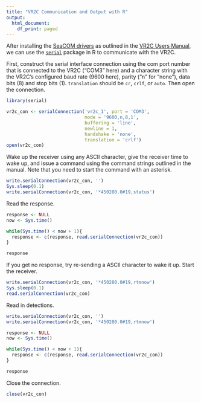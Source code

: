 ```yaml
---
title: "VR2C Communication and Output with R"
output:
  html_document:
    df_print: paged
---
```


After installing the [SeaCOM drivers](https://www.sealevel.com/support/category/driver-downloads-software/) as outlined in the [VR2C Users Manual](https://vemco.com/wp-content/uploads/2014/03/vr2c-manual.pdf), we can use the [`serial`](https://cran.r-project.org/web/packages/serial/serial.pdf) package in R to communicate with the VR2C.

First, construct the serial interface connection using the com port number that is connected to the VR2C ("COM3" here) and a character string with the VR2C's configured baud rate (9600 here), parity ("n" for "none"), data bits (8) and stop bits (1). `translation` should be `cr`, `crlf`, or `auto`. Then open the connection.

```r
library(serial)

vr2c_con <- serialConnection('vr2c_1', port = 'COM3',
                             mode = '9600,n,8,1',
                             buffering = 'line',
                             newline = 1,
                             handshake = 'none',
                             translation = 'crlf')
open(vr2c_con)
```

Wake up the receiver using any ASCII character, give the receiver time to wake up, and issue a command using the command strings outlined in the manual. Note that you need to start the command with an asterisk.

```r
write.serialConnection(vr2c_con, '')
Sys.sleep(0.1)
write.serialConnection(vr2c_con, '*450280.0#19,status')
```

Read the response.

```r
response <- NULL
now <- Sys.time()

while(Sys.time() < now + 1){
  response <- c(response, read.serialConnection(vr2c_con))
}

response
```

If you get no response, try re-sending a ASCII character to wake it up. Start the receiver.
```r
write.serialConnection(vr2c_con, '*450280.0#19,rtmnow')
Sys.sleep(0.1)
read.serialConnection(vr2c_con)
```

Read in detections.
```r
write.serialConnection(vr2c_con, '')
write.serialConnection(vr2c_con, '*450280.0#19,rtmnow')

response <- NULL
now <- Sys.time()

while(Sys.time() < now + 1){
  response <- c(response, read.serialConnection(vr2c_con))
}

response
```


Close the connection.

```r
close(vr2c_con)
```

